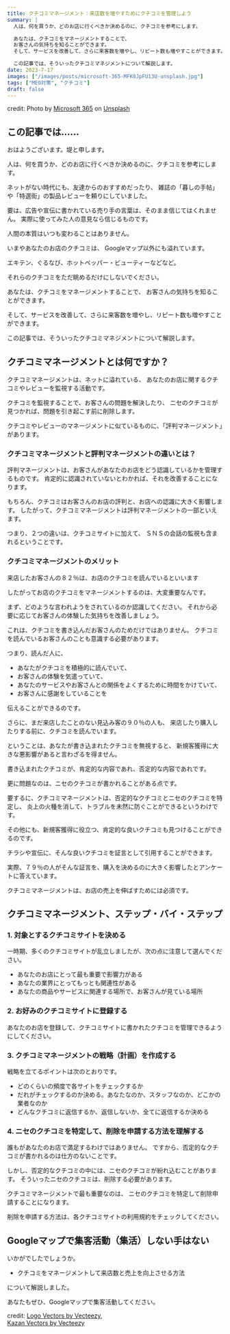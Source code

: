 ```yaml
---
title: クチコミマネージメント：来店数を増やすためにクチコミを管理しよう
summary: |
  人は、何を買うか、どのお店に行くべきか決めるのに、クチコミを参考にします。

  あなたは、クチコミをマネージメントすることで、
  お客さんの気持ちを知ることができます。
  そして、サービスを改善して、さらに来客数を増やし、リピート数も増やすことができます。

  この記事では、そういったクチコミマネジメントについて解説します。
date: 2023-7-17
images: ["/images/posts/microsoft-365-MFK0JpFU13U-unsplash.jpg"]
tags: ["MEO対策", "クチコミ"]
draft: false
---
```

<div className="text-[7pt] text-white-200 text-right">credit: <span>Photo by <a href="https://unsplash.com/@microsoft365?utm_source=unsplash&utm_medium=referral&utm_content=creditCopyText">Microsoft 365</a> on <a href="https://unsplash.com/photos/MFK0JpFU13U?utm_source=unsplash&utm_medium=referral&utm_content=creditCopyText">Unsplash</a></span></div>

## この記事では……

おはようございます。堤と申します。

人は、何を買うか、どのお店に行くべきか決めるのに、クチコミを参考にします。

ネットがない時代にも、友達からのおすすめだったり、
雑誌の「暮しの手帖」や「特選街」の製品レビューを頼りにしていました。

要は、広告や宣伝に書かれている売り手の言葉は、そのまま信じてはくれません。
実際に使ってみた人の意見なら信じるものです。

人間の本質はいつも変わることはありません。

いまやあなたのお店のクチコミは、
Googleマップ以外にも溢れています。

エキテン、ぐるなび、ホットペッパー・ビューティーなどなど。

それらのクチコミをただ眺めるだけにしないでください。

あなたは、クチコミをマネージメントすることで、
お客さんの気持ちを知ることができます。

そして、サービスを改善して、さらに来客数を増やし、リピート数も増やすことができます。

この記事では、そういったクチコミマネジメントについて解説します。

## クチコミマネージメントとは何ですか？

クチコミマネージメントは、ネットに溢れている、
あなたのお店に関するクチコミやレビューを監視する活動です。

クチコミを監視することで、お客さんの問題を解決したり、
ニセのクチコミが見つかれば、問題を引き起こす前に削除します。

クチコミやレビューのマネージメントに似ているものに、「評判マネージメント」があります。

### クチコミマネージメントと評判マネージメントの違いとは？

評判マネージメントは、お客さんがあなたのお店をどう認識しているかを管理するものです。
肯定的に認識されていないとわかれば、それを改善することになります。

もちろん、クチコミはお客さんのお店の評判と、お店への認識に大きく影響します。
したがって、クチコミマネージメントは評判マネージメントの一部といえます。

つまり、２つの違いは、クチコミサイトに加えて、
ＳＮＳの会話の監視も含まれるということです。

### クチコミマネージメントのメリット

来店したお客さんの８２％は、お店のクチコミを読んでいるといいます

したがってお店のクチコミをマネージメントするのは、大変重要なんです。

まず、どのような言われようをされているのか認識してください。
それから必要に応じてお客さんの体験した気持ちを改善しましょう。

これは、クチコミを書き込んだお客さんのためだけではありません。
クチコミを読んでいるお客さんのことも意識する必要があります。

つまり、読んだ人に、

- あなたがクチコミを積極的に読んでいて、
- お客さんの体験を気遣っていて、
- あなたのサービスやお客さんとの関係をよくするために時間をかけていて、
- お客さんに感謝をしていることを

伝えることができるのです。

さらに、まだ来店したことのない見込み客の９０％の人も、
来店したり購入したりする前に、クチコミを読んでいます。

ということは、あなたが書き込まれたクチコミを無視すると、
新規客獲得に大きな悪影響があると言わざるを得ません。

書き込まれたクチコミが、肯定的な内容であれ、否定的な内容であれです。

更に問題なのは、ニセのクチコミが書かれることがある点です。

要するに、クチコミマネージメントは、否定的なクチコミとニセのクチコミを特定し、
炎上の火種を消して、トラブルを未然に防ぐことができるというわけです。

その他にも、新規客獲得に役立つ、肯定的な良いクチコミも見つけることができるのです。

チラシや宣伝に、そんな良いクチコミを証言として引用することができます。

実際、７９％の人がそんな証言を、購入を決めるのに大きく影響したとアンケートに答えています。

クチコミマネージメントは、お店の売上を伸ばすためには必須です。

## クチコミマネージメント、ステップ・バイ・ステップ

### 1. 対象とするクチコミサイトを決める

一時期、多くのクチコミサイトが乱立しましたが、次の点に注意して選んでください。

- あなたのお店にとって最も重要で影響力がある
- あなたの業界にとってもっとも関連性がある
- あなたの商品やサービスに関連する場所で、お客さんが見ている場所

### 2. お好みのクチコミサイトに登録する

あなたのお店を登録して、クチコミサイトに書かれたクチコミを管理できるようにしてください。

### 3. クチコミマネージメントの戦略（計画）を作成する

戦略を立てるポイントは次のとおりです。

- どのくらいの頻度で各サイトをチェックするか
- だれがチェックするのか決める。あなたなのか、スタッフなのか、どこかの業者なのか
- どんなクチコミに返信するか、返信しないか、全てに返信するか決める

### 4. ニセのクチコミを特定して、削除を申請する方法を理解する

誰もがあなたのお店で満足するわけではありません。
ですから、否定的なクチコミが書かれるのは仕方のないことです。

しかし、否定的なクチコミの中には、ニセのクチコミが紛れ込むことがあります。
そういったニセのクチコミは、削除する必要があります。

クチコミマネージメントで最も重要なのは、
ニセのクチコミを特定して削除申請することになります。

削除を申請する方法は、各クチコミサイトの利用規約をチェックしてください。

## Googleマップで集客活動（集活）しない手はない

いかがでしたでしょうか。

- クチコミをマネージメントして来店数と売上を向上させる方法

について解説しました。

あなたもぜひ、Googleマップで集客活動してください。

<div className="text-[9px] text-right px-12">credit: <a href="https://www.vecteezy.com/free-vector/logo">Logo Vectors by Vecteezy</a>, <br/><a href="https://www.vecteezy.com/free-vector/kazan">Kazan Vectors by Vecteezy</a></div>
